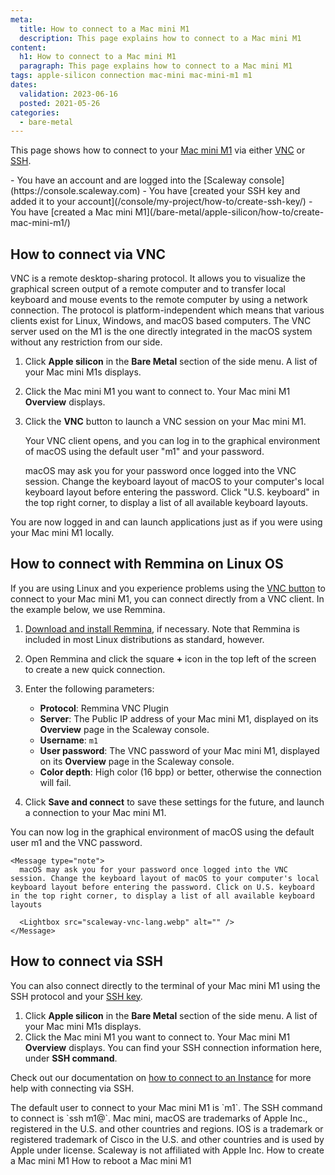 ```yaml
---
meta:
  title: How to connect to a Mac mini M1
  description: This page explains how to connect to a Mac mini M1
content:
  h1: How to connect to a Mac mini M1
  paragraph: This page explains how to connect to a Mac mini M1
tags: apple-silicon connection mac-mini mac-mini-m1 m1 
dates:
  validation: 2023-06-16
  posted: 2021-05-26
categories:
  - bare-metal
---
```


This page shows how to connect to your [Mac mini M1](/bare-metal/apple-silicon/concepts/#mac-mini-m1) via either [VNC](/bare-metal/apple-silicon/concepts/#vnc) or [SSH](/console/my-account/concepts/#ssh-key).

<Macro id="iam-requirements" />

<Message type="requirement">
  - You have an account and are logged into the [Scaleway console](https://console.scaleway.com)
  - You have [created your SSH key and added it to your account](/console/my-project/how-to/create-ssh-key/)
  - You have [created a Mac mini M1](/bare-metal/apple-silicon/how-to/create-mac-mini-m1/)
</Message>

## How to connect via VNC

VNC is a remote desktop-sharing protocol. It allows you to visualize the graphical screen output of a remote computer and to transfer local keyboard and mouse events to the remote computer by using a network connection. The protocol is platform-independent which means that various clients exist for Linux, Windows, and macOS based computers. The VNC server used on the M1 is the one directly integrated in the macOS system without any restriction from our side.

1. Click **Apple silicon** in the **Bare Metal** section of the side menu. A list of your Mac mini M1s displays.
    <Lightbox src="scaleway-m1-list.webp" alt="" />
2. Click the Mac mini M1 you want to connect to. Your Mac mini M1 **Overview** displays.
3. Click the **VNC** button to launch a VNC session on your Mac mini M1.
    <Lightbox src="scaleway-m1-vnc.webp" alt="" />

    Your VNC client opens, and you can log in to the graphical environment of macOS using the default user "m1" and your password.

    <Message type="note">
      macOS may ask you for your password once logged into the VNC session. Change the keyboard layout of macOS to your computer's local keyboard layout before entering the password. Click "U.S. keyboard" in the top right corner, to display a list of all available keyboard layouts.

      <Lightbox src="scaleway-vnc-lang.webp" alt="" />
    </Message>

You are now logged in and can launch applications just as if you were using your Mac mini M1 locally.

<Lightbox src="scaleway-m1-remote-desktop.webp" alt="" />

## How to connect with Remmina on Linux OS

If you are using Linux and you experience problems using the [VNC button](#how-to-connect-via-vnc) to connect to your Mac mini M1, you can connect directly from a VNC client. In the example below, we use Remmina.

1. [Download and install Remmina](https://gitlab.com/Remmina/Remmina/-/wikis/home), if necessary. Note that Remmina is included in most Linux distributions as standard, however.

2. Open Remmina and click the square **+** icon in the top left of the screen to create a new quick connection.

3. Enter the following parameters:
    - **Protocol**: Remmina VNC Plugin
    - **Server**: The Public IP address of your Mac mini M1, displayed on its **Overview** page in the Scaleway console.
    - **Username**: `m1`
    - **User password**: The VNC password of your Mac mini M1, displayed on its **Overview** page in the Scaleway console.
    - **Color depth**: High color (16 bpp) or better, otherwise the connection will fail.

4. Click **Save and connect** to save these settings for the future, and launch a connection to your Mac mini M1.

You can now log in the graphical environment of macOS using the default user m1 and the VNC password.

    <Message type="note">
      macOS may ask you for your password once logged into the VNC session. Change the keyboard layout of macOS to your computer's local keyboard layout before entering the password. Click on U.S. keyboard in the top right corner, to display a list of all available keyboard layouts

      <Lightbox src="scaleway-vnc-lang.webp" alt="" />
    </Message>


## How to connect via SSH

You can also connect directly to the terminal of your Mac mini M1 using the SSH protocol and your [SSH key](/console/my-account/concepts/#ssh-key). 

1. Click **Apple silicon** in the **Bare Metal** section of the side menu. A list of your Mac mini M1s displays.
    <Lightbox src="scaleway-m1-list.webp" alt="" />
2. Click the Mac mini M1 you want to connect to. Your Mac mini M1 **Overview** displays. You can find your SSH connection information here, under **SSH command**.
    <Lightbox src="scaleway-m1-ssh.webp" alt="" />

Check out our documentation on [how to connect to an Instance](/compute/instances/how-to/connect-to-instance/) for more help with connecting via SSH.

<Message type="note">
  The default user to connect to your Mac mini M1 is `m1`. The SSH command to connect is `ssh m1@<your_mac_mini_m1_ip>`.
</Message>

<Message type="note">
  Mac mini, macOS are trademarks of Apple Inc., registered in the U.S. and other countries and regions. IOS is a trademark or registered trademark of Cisco in the U.S. and other countries and is used by Apple under license. Scaleway is not affiliated with Apple Inc.
</Message> 


<Navigation title="See Also">
  <PreviousButton to="/bare-metal/apple-silicon/how-to/create-mac-mini-m1/">How to create a Mac mini M1</PreviousButton>
  <NextButton to="/bare-metal/apple-silicon/how-to/reboot-mac-mini-m1/">How to reboot a Mac mini M1</NextButton>
</Navigation>

